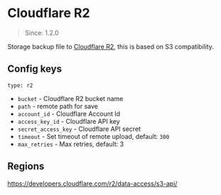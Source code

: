 # Cloudflare R2

> Since: 1.2.0

Storage backup file to [Cloudflare R2](https://www.cloudflare.com/products/r2), this is based on S3 compatibility.

## Config keys

`type: r2`

- `bucket` - Cloudflare R2 bucket name
- `path` - remote path for save
- `account_id` - Cloudflare Account Id
- `access_key_id` - Cloudflare API key
- `secret_access_key` - Cloudflare API secret
- `timeout` - Set timeout of remote upload, default: `300`
- `max_retries` - Max retries, default: 3

## Regions

https://developers.cloudflare.com/r2/data-access/s3-api/
